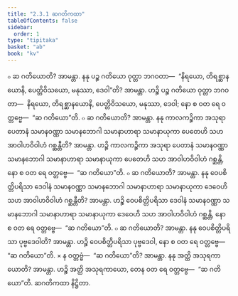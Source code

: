 ```yaml
---
title: "2.3.1 ဆဂတိကထာ"
tableOfContents: false
sidebar:
  order: 1
type: "tipitaka"
basket: "ab"
book: "kv"
---
```



<DynamicBreadcrumb />

<Division number="503" book="kv">

<Paragraph number="1719" book="kv">
๐ ဆ ဂတိယောတိ? အာမန္တာ. နနု ပဉ္စ ဂတိယော ဝုတ္တာ ဘဂဝတာ—  “နိရယော, တိရစ္ဆာနယောနိ, ပေတ္တိဝိသယော, မနုဿာ, ဒေဝါ”တိ? အာမန္တာ. ဟဉ္စိ ပဉ္စ ဂတိယော ဝုတ္တာ ဘဂဝတာ—  နိရယော, တိရစ္ဆာနယောနိ, ပေတ္တိဝိသယော, မနုဿာ, ဒေဝါ; နော စ ဝတ ရေ ဝတ္တဗ္ဗေ—  “ဆ ဂတိယော”တိ.
</Paragraph>

<Paragraph number="1720" book="kv">
๐ ဆ ဂတိယောတိ? အာမန္တာ. နနု ကာလကဉ္စိကာ အသုရာ ပေတာနံ သမာနဝဏ္ဏာ သမာနဘောဂါ သမာနာဟာရာ သမာနာယုကာ ပေတေဟိ သဟ အာဝါဟဝိဝါဟံ ဂစ္ဆန္တီတိ? အာမန္တာ. ဟဉ္စိ ကာလကဉ္စိကာ အသုရာ ပေတာနံ သမာနဝဏ္ဏာ သမာနဘောဂါ သမာနာဟာရာ သမာနာယုကာ ပေတေဟိ သဟ အာဝါဟဝိဝါဟံ ဂစ္ဆန္တိ, နော စ ဝတ ရေ ဝတ္တဗ္ဗေ—  “ဆ ဂတိယော”တိ.
</Paragraph>

<Paragraph number="1721" book="kv">
๐ ဆ ဂတိယောတိ? အာမန္တာ. နနု ဝေပစိတ္တိပရိသာ ဒေဝါနံ သမာနဝဏ္ဏာ သမာနဘောဂါ သမာနာဟာရာ သမာနာယုကာ ဒေဝေဟိ သဟ အာဝါဟဝိဝါဟံ ဂစ္ဆန္တီတိ? အာမန္တာ. ဟဉ္စိ ဝေပစိတ္တိပရိသာ ဒေဝါနံ သမာနဝဏ္ဏာ သမာနဘောဂါ သမာနာဟာရာ သမာနာယုကာ ဒေဝေဟိ သဟ အာဝါဟဝိဝါဟံ ဂစ္ဆန္တိ, နော စ ဝတ ရေ ဝတ္တဗ္ဗေ—  “ဆ ဂတိယော”တိ.
</Paragraph>

<Paragraph number="1722" book="kv">
๐ ဆ ဂတိယောတိ? အာမန္တာ. နနု ဝေပစိတ္တိပရိသာ ပုဗ္ဗဒေဝါတိ? အာမန္တာ. ဟဉ္စိ ဝေပစိတ္တိပရိသာ ပုဗ္ဗဒေဝါ, နော စ ဝတ ရေ ဝတ္တဗ္ဗေ—  “ဆ ဂတိယော”တိ.
</Paragraph>

</Division>
<Division number="504" book="kv">

<Paragraph number="1723" book="kv">
× န ဝတ္တဗ္ဗံ—  “ဆ ဂတိယော”တိ? အာမန္တာ. နနု အတ္ထိ အသုရကာယောတိ? အာမန္တာ. ဟဉ္စိ အတ္ထိ အသုရကာယော, တေန ဝတ ရေ ဝတ္တဗ္ဗေ—  “ဆ ဂတိယော”တိ.

</Paragraph>
</Division>

<Paragraph number="1724" type="center" book="kv">
ဆဂတိကထာ နိဋ္ဌိတာ.
</Paragraph>